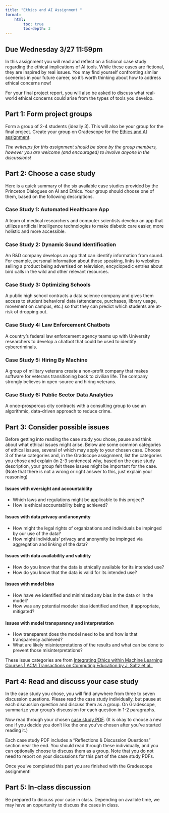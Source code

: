```yaml
---
title: "Ethics and AI Assignment "
format:
    html:
        toc: true
        toc-depth: 3
---
```


## **Due Wednesday 3/27 11:59pm**

In this assignment you will read and reflect on a fictional case study regarding the ethical implications of AI tools. While these cases are fictional, they are inspired by real issues. You may find yourself confronting similar scenerios in your future career, so it's worth thinking about how to address ethical concerns now! 

For your final project report, you will also be asked to discuss what real-world ethical concerns could arise from the types of tools you develop.

## Part 1: Form project groups

Form a group of 2-4 students (ideally 3). This will also be your group for the final project. Create your group on Gradescope for the [Ethics and AI assignment](https://www.gradescope.com/courses/960105/assignments/5632485). 

*The writeups for this assignment should be done by the group members, however you are welcome (and encouraged) to involve anyone in the discussions!*

## Part 2: Choose a case study

Here is a quick summary of the six available case studies provided by the Princeton Dialogues on AI and Ethics. 
Your group should choose one of them, based on the following descriptions.

### Case Study 1: Automated Healthcare App

A team of medical researchers and computer scientists develop an app that utilizes artificial intelligence technologies to make diabetic care easier, more holistic and more accessible.

### Case Study 2: Dynamic Sound Identification

An R&D company develops an app that can identify information from sound. For example, personal information about those speaking, links to websites selling a product being advertised on television, encyclopedic entries about bird calls in the wild and other relevant resources.

### Case Study 3: Optimizing Schools

A public high school contracts a data science company and gives them access to student behavioral data (attendance, purchases, library usage, movement on campus, etc.) so that they can predict which students are at-risk of dropping out.

### Case Study 4: Law Enforcement Chatbots

A country's federal law enforcement agency teams up with University researchers to develop a chatbot that could be used to identify cybercriminals.

### Case Study 5: Hiring By Machine

A group of military veterans create a non-profit company that makes software for veterans transitioning back to civilian life. The company strongly believes in open-source and hiring veterans.

### Case Study 6: Public Sector Data Analytics

A once-prosperous city contracts with a consulting group to use an algorithmic, data-driven approach to reduce crime. 


## Part 3: Consider possible issues

Before getting into reading the case study you chose, pause and think about what ethical issues might arise.
Below are some common categories of ethical issues, several of which may apply to your chosen case.
Choose 3 of these categories and, in the Gradscope assignment, list the categories you chose and explain (in 2-3 sentences) why, based on the case study description, your group felt these issues might be important for the case.
(Note that there is not a wrong or right answer to this, just explain your reasoning)

#### Issues with oversight and accountability
- Which laws and regulations might be applicable to this project?
- How is ethical accountability being achieved?

#### Issues with data privacy and anonymity
- How might the legal rights of organizations and individuals be impinged by our use of the data?
- How might individuals’ privacy and anonymity be impinged via aggregation and linking of the data?

#### Issues with data availability and validity
- How do you know that the data is ethically available for its intended use?
- How do you know that the data is valid for its intended use?

#### Issues with model bias
- How have we identified and minimized any bias in the data or in the model?
- How was any potential modeler bias identified and then, if appropriate, mitigated?

#### Issues with model transparency and interpretation
- How transparent does the model need to be and how is that transparency achieved?
- What are likely misinterpretations of the results and what can be done to prevent those misinterpretations?

These issue categories are from [Integrating Ethics within Machine Learning Courses | ACM Transactions on Computing Education by J. Saltz et al. ](https://dl.acm.org/doi/10.1145/3341164)

## Part 4: Read and discuss your case study

In the case study you chose, you will find anywhere from three to seven discussion questions. Please read the case study individually, but pause at each discussion question and discuss them as a group. On Gradescope, summarize your group's discussion for each question in 1-2 paragraphs.

Now read through your chosen [case study PDF](https://aiethics.princeton.edu/case-studies/case-study-pdfs/).
(It is okay to choose a new one if you decide you don't like the one you've chosen after you've started reading it.)

Each case study PDF includes a “Reflections & Discussion Questions” section near the end. You should read through these individually, and you can optionally choose to discuss them as a group. Note that you do not need to report on your discussions for this part of the case study PDFs.

Once you've completed this part you are finished with the Gradescope assignment!

## Part 5: In-class discussion

Be prepared to discuss your case in class. Depending on availble time, we may have an oppurtunity to discuss the cases in class.